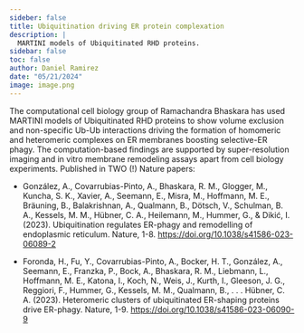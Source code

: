 ```yaml
---
sideber: false
title: Ubiquitination driving ER protein complexation
description: |
  MARTINI models of Ubiquitinated RHD proteins.
sidebar: false
toc: false
author: Daniel Ramirez
date: "05/21/2024"
image: image.png
---
```


The computational cell biology group of Ramachandra Bhaskara has used MARTINI models of Ubiquitinated RHD proteins to show volume exclusion and non-specific Ub-Ub interactions driving the formation of homomeric and heteromeric complexes on ER membranes boosting selective-ER phagy. The computation-based findings are supported by super-resolution imaging and in vitro membrane remodeling assays apart from cell biology experiments. Published in TWO (!) Nature papers:
 
- González, A., Covarrubias-Pinto, A., Bhaskara, R. M., Glogger, M., Kuncha, S. K., Xavier, A., Seemann, E., Misra, M., Hoffmann, M. E., Bräuning, B., Balakrishnan, A., Qualmann, B., Dötsch, V., Schulman, B. A., Kessels, M. M., Hübner, C. A., Heilemann, M., Hummer, G., & Dikić, I. (2023). Ubiquitination regulates ER-phagy and remodelling of endoplasmic reticulum. Nature, 1-8. [https://doi.org/10.1038/s41586-023-06089-2](https://doi.org/10.1038/s41586-023-06089-2)

- Foronda, H., Fu, Y., Covarrubias-Pinto, A., Bocker, H. T., González, A., Seemann, E., Franzka, P., Bock, A., Bhaskara, R. M., Liebmann, L., Hoffmann, M. E., Katona, I., Koch, N., Weis, J., Kurth, I., Gleeson, J. G., Reggiori, F., Hummer, G., Kessels, M. M., Qualmann, B., . . . Hübner, C. A. (2023). Heteromeric clusters of ubiquitinated ER-shaping proteins drive ER-phagy. Nature, 1-9. [https://doi.org/10.1038/s41586-023-06090-9](https://doi.org/10.1038/s41586-023-06090-9)

